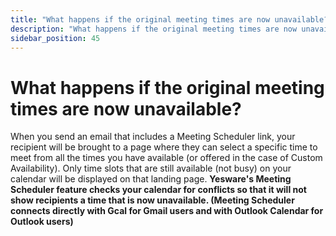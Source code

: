 ```yaml
---
title: "What happens if the original meeting times are now unavailable?"
description: "What happens if the original meeting times are now unavailable?"
sidebar_position: 45
---
```


# What happens if the original meeting times are now unavailable?

When you send an email that includes a Meeting Scheduler link, your recipient will be brought to a page where they can select a specific time to meet from all the times you have available (or offered in the case of Custom Availability). Only time slots that are still available (not busy) on your calendar will be displayed on that landing page.
**Yesware's Meeting Scheduler feature checks your calendar for conflicts so that it will not show recipients a time that is now unavailable. (Meeting Scheduler connects directly with Gcal for Gmail users and with Outlook Calendar for Outlook users)**